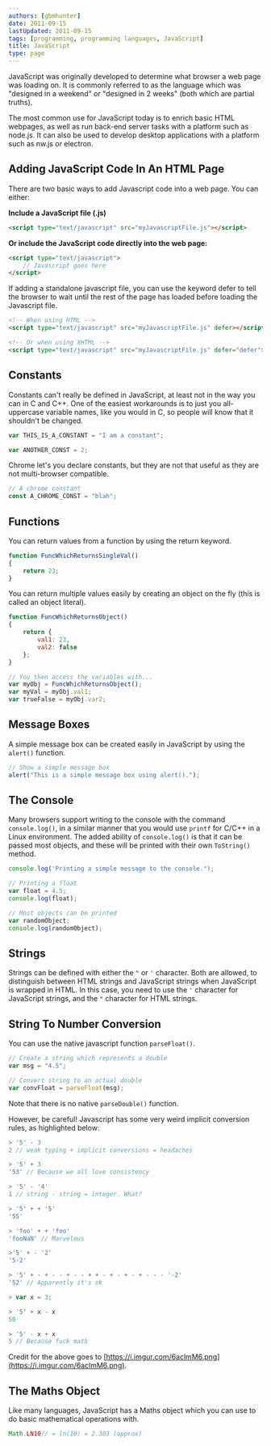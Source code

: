 ```yaml
---
authors: [gbmhunter]
date: 2011-09-15
lastUpdated: 2011-09-15
tags: [programming, programming languages, JavaScript]
title: JavaScript
type: page
---
```


JavaScript was originally developed to determine what browser a web page was loading on. It is commonly referred to as the language which was "designed in a weekend" or "designed in 2 weeks" (both which are partial truths).

The most common use for JavaScript today is to enrich basic HTML webpages, as well as run back-end server tasks with a platform such as node.js. It can also be used to develop desktop applications with a platform such as nw.js or electron.

## Adding JavaScript Code In An HTML Page

There are two basic ways to add Javascript code into a web page. You can either:

**Include a JavaScript file (.js)**

```html    
<script type="text/javascript" src="myJavascriptFile.js"></script>
```

**Or include the JavaScript code directly into the web page:**

```html    
<script type="text/javascript">
    // Javascript goes here
</script>
```

If adding a standalone javascript file, you can use the keyword defer to tell the browser to wait until the rest of the page has loaded before loading the Javascript file.

```html    
<!-- When using HTML -->
<script type="text/javascript" src="myJavascriptFile.js" defer></script>

<!-- Or when using XHTML -->
<script type="text/javascript" src="myJavascriptFile.js" defer="defer"></script>
```

## Constants

Constants can't really be defined in JavaScript, at least not in the way you can in C and C++. One of the easiest workarounds is to just you all-uppercase variable names, like you would in C, so people will know that it shouldn't be changed.

```js    
var THIS_IS_A_CONSTANT = "I am a constant";

var ANOTHER_CONST = 2;
```

Chrome let's you declare constants, but they are not that useful as they are not multi-browser compatible.

```js    
// A chrome constant
const A_CHROME_CONST = "blah";
```

## Functions

You can return values from a function by using the return keyword.

```js    
function FuncWhichReturnsSingleVal()
{
    return 23;
}
```

You can return multiple values easily by creating an object on the fly (this is called an object literal).

```js    
function FuncWhichReturnsObject()
{
    return {
        val1: 23, 
        val2: false
    };  
}

// You then access the variables with...
var myObj = FuncWhichReturnsObject();
var myVal = myObj.val1;
var trueFalse = myObj.var2;
```

## Message Boxes

A simple message box can be created easily in JavaScript by using the `alert()` function.

```js    
// Show a simple message box
alert("This is a simple message box using alert().");
```

## The Console

Many browsers support writing to the console with the command `console.log()`, in a similar manner that you would use `printf` for C/C++ in a Linux environment. The added ability of `console.log()` is that it can be passed most objects, and these will be printed with their own `ToString()` method.

```js    
console.log('Printing a simple message to the console.");

// Printing a float
var float = 4.5;
console.log(float);

// Most objects can be printed
var randomObject;
console.log(randomObject);
```

## Strings

Strings can be defined with either the `"` or `'` character. Both are allowed, to distinguish between HTML strings and JavaScript strings when JavaScript is wrapped in HTML. In this case, you need to use the `'` character for JavaScript strings, and the `"` character for HTML strings.

## String To Number Conversion

You can use the native javascript function `parseFloat()`.

```js    
// Create a string which represents a double
var msg = "4.5";

// Convert string to an actual double
var convFloat = parseFloat(msg);
```

Note that there is no native `parseDouble()` function.

However, be careful! Javascript has some very weird implicit conversion rules, as highlighted below:

```js    
> '5' - 3
2 // weak typing + implicit conversions = headaches

> '5' + 3
'53' // Because we all love consistency

> '5' - '4'
1 // string - string = integer. What?

> '5' + + '5'
'55'

> 'foo' + + 'foo'
'fooNaN' // Marvelous

>'5' + - '2'
'5-2'

> '5' + - + - - + - - + + - + - + - + - - - '-2'
'52' // Apparently it's ok

> var x = 3;

> '5' + x - x
50

> '5' - x + x
5 // Because fuck math
```

Credit for the above goes to [https://i.imgur.com/6aclmM6.png](https://i.imgur.com/6aclmM6.png).

## The Maths Object

Like many languages, JavaScript has a Maths object which you can use to do basic mathematical operations with.

```js    
Math.LN10// = ln(10) = 2.303 (approx)
```
